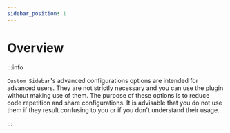 ```yaml
---
sidebar_position: 1
---
```


# Overview

:::info

`Custom Sidebar`'s advanced configurations options are intended for advanced users. They are not strictly necessary and you can use the plugin without making use of them. The purpose of these options is to reduce code repetition and share configurations. It is advisable that you do not use them if they result confusing to you or if you don't understand their usage.

:::